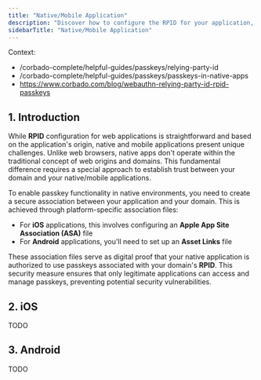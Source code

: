 ```yaml
---
title: "Native/Mobile Application"
description: "Discover how to configure the RPID for your application, particularly in complex scenarios involving both web and native/mobile applications running in parallel."
sidebarTitle: "Native/Mobile Application"
---
```


Context:
- /corbado-complete/helpful-guides/passkeys/relying-party-id
- /corbado-complete/helpful-guides/passkeys/passkeys-in-native-apps
- https://www.corbado.com/blog/webauthn-relying-party-id-rpid-passkeys

## 1. Introduction

While **RPID** configuration for web applications is straightforward and based on the application's origin, native and mobile applications present unique challenges. Unlike web browsers, native apps don't operate within the traditional concept of web origins and domains. This fundamental difference requires a special approach to establish trust between your domain and your native/mobile applications.

To enable passkey functionality in native environments, you need to create a secure association between your application and your domain. This is achieved through platform-specific association files:

- For **iOS** applications, this involves configuring an **Apple App Site Association (ASA)** file
- For **Android** applications, you'll need to set up an **Asset Links** file

These association files serve as digital proof that your native application is authorized to use passkeys associated with your domain's **RPID**. This security measure ensures that only legitimate applications can access and manage passkeys, preventing potential security vulnerabilities.

## 2. iOS

TODO

## 3. Android

TODO